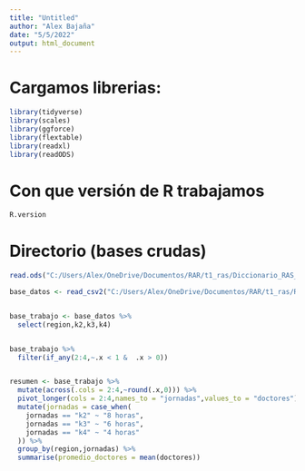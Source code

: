 ```yaml
---
title: "Untitled"
author: "Alex Bajaña"
date: "5/5/2022"
output: html_document
---
```



# Cargamos librerias:

```r

library(tidyverse)
library(scales)
library(ggforce)
library(flextable)
library(readxl)
library(readODS)
```

# Con que versión de R trabajamos

```r
R.version
```


# Directorio (bases crudas)

```r

read.ods("C:/Users/Alex/OneDrive/Documentos/RAR/t1_ras/Diccionario_RAS_2019.ods")

```

```r

base_datos <- read_csv2("C:/Users/Alex/OneDrive/Documentos/RAR/t1_ras/RAS_2019.csv")


base_trabajo <- base_datos %>% 
  select(region,k2,k3,k4) 


base_trabajo %>% 
  filter(if_any(2:4,~.x < 1 &  .x > 0))


resumen <- base_trabajo %>% 
  mutate(across(.cols = 2:4,~round(.x,0))) %>% 
  pivot_longer(cols = 2:4,names_to = "jornadas",values_to = "doctores") %>% 
  mutate(jornadas = case_when(
    jornadas == "k2" ~ "8 horas",
    jornadas == "k3" ~ "6 horas",
    jornadas == "k4" ~ "4 horas"
  )) %>% 
  group_by(region,jornadas) %>% 
  summarise(promedio_doctores = mean(doctores))




```

